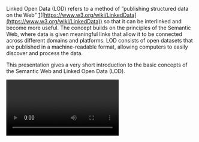 Linked Open Data (LOD) refers to a method of ”publishing structured data on the Web” [1](/cls-infra/ts-vienna-2024/-/wikis/1)([https://www.w3.org/wiki/LinkedData](https://www.w3.org/wiki/LinkedData)) so that it can be interlinked and become more useful. The concept builds on the principles of the Semantic Web, where data is given meaningful links that allow it to be connected across different domains and platforms. LOD consists of open datasets that are published in a machine-readable format, allowing computers to easily discover and process the data.

This presentation gives a very short introduction to the basic concepts of the Semantic Web and Linked Open Data (LOD).

<Video provider="youtube" id="sVSBTFtLGA4?si=-CY5rDlPFeiIqca7" startTime={0}>

</Video>
